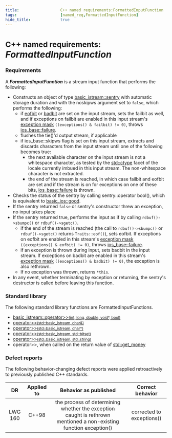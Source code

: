 ```yaml
---
title:                  C++ named requirements:FormattedInputFunction
tags:                   [named_req,FormattedInputFunction]
hide_title:             true
---
```



# <small>C++ named requirements:</small> *FormattedInputFunction*

### Requirements
A ***FormattedInputFunction*** is a stream input function that performs the following:

* Constructs an object of type [basic_istream::sentry](/docs/std/io/basic_istream/sentry) 
with automatic storage duration and with the noskipws argument set to `false`, which performs the following:
    * if [eofbit](/docs/std/io/ios_base/iostate) or [badbit](/docs/std/io/ios_base/iostate) are set on the input stream, 
    sets the failbit as well, and if exceptions on failbit are enabled in this input stream's 
    [exception mask](/docs/std/io/basic_ios/exceptions) `((exceptions() & failbit) != 0)`, throws [ios_base::failure](/docs/std/io/ios_base/failure).
    * flushes the tie()'d output stream, if applicable
    * if ios_base::skipws flag is set on this input stream, extracts and discards characters from the input stream until one of the following becomes true:
        * the next available character on the input stream is not a whitespace character, 
        as tested by the [std::ctype](/docs/std/locale/ctype) facet of the locale currently imbued in this input stream. The non-whitespace character is not extracted.
        * the end of the stream is reached, in which case failbit and eofbit are set and if the stream is on for exceptions on one of these bits, 
        [ios_base::failure](/docs/std/io/ios_base/failure) is thrown.
* Checks the status of the sentry by calling sentry::operator bool(), which is equivalent to [basic_ios::good](/docs/std/io/ios_base/good).
* If the sentry returned `false` or sentry's constructor threw an exception, no input takes place
* If the sentry returned <a>true</a>, performs the input as if by calling `rdbuf()->sbumpc()` or `rdbuf()->sgetc()`.
    * if the end of the stream is reached (the call to `rdbuf()->sbumpc()` or `rdbuf()->sgetc()` returns `Traits::eof()`), sets eofbit. 
    If exceptions on eofbit are enabled in this stream's [exception mask](/docs/std/io/basic_ios/exceptions) `((exceptions() & eofbit) != 0)`, 
    throws [ios_base::failure](/docs/std/io/ios_base/failure).
    * if an exception is thrown during input, sets badbit in the input stream. 
    If exceptions on badbit are enabled in this stream's [exception mask](/docs/std/io/basic_ios/exceptions) `((exceptions() & badbit) != 0)`, 
    the exception is also rethrown.
    * If no exception was thrown, returns `*this`.
* In any event, whether terminating by exception or returning, the sentry's destructor is called before leaving this function.

### Standard library
The following standard library functions are FormattedInputFunctions.

* [basic_istream::operator&gt;&gt;<small>(int, long, double, void\*, bool)</small>](/docs/std/io/basic_istream/operator_gtgt)
* [operator&gt;&gt;<small>(std::basic_istream, char&)</small>](/docs/std/io/basic_istream/operator_gtgt2)
* [operator&gt;&gt;<small>(std::basic_istream, char\*)</small>](/docs/std/io/basic_istream/operator_gtgt2)
* [operator&gt;&gt;<small>(std::basic_istream, std::bitset)</small>](/docs/std/io/basic_istream/operator_gtgt2)
* [operator&gt;&gt;<small>(std::basic_istream, std::string)</small>](/docs/std/io/basic_istream/operator_gtgt2)
* operator&gt;&gt;, when called on the return value of [std::get_money](/docs/std/io/manip/get_money)

### Defect reports
The following behavior-changing defect reports were applied retroactively to previously published C++ standards.

|    DR   | Applied to |                                               Behavior as published                                               |      Correct behavior     |
|:-------:|:----------:|:-----------------------------------------------------------------------------------------------------------------:|:-------------------------:|
| LWG 160 | C++98      | the process of determining whether the exception caught is rethrown mentioned a non-existing function exception() | corrected to exceptions() |
